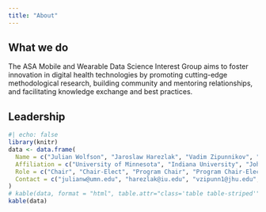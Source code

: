 ```yaml
---
title: "About"
---
```


## What we do 

The ASA Mobile and Wearable Data Science Interest Group aims to foster innovation in digital health technologies by promoting cutting-edge methodological research, building community and mentoring relationships, and facilitating knowledge exchange and best practices. 

## Leadership 

```r
#| echo: false
library(knitr)
data <- data.frame(
  Name = c("Julian Wolfson", "Jaroslaw Harezlak", "Vadim Zipunnikov", "Linda Valeri", "Julia Wrobel", "Lily Koffman"),
  Affiliation = c("University of Minnesota", "Indiana University", "Johns Hopkins University", "Columbia University", "Emory University", "Johns Hopkins University"),
  Role = c("Chair", "Chair-Elect", "Program Chair", "Program Chair-Elect", "Secretary", "Communications Officer"),
  Contact = c("julianw@umn.edu", "harezlak@iu.edu", "vzipunn1@jhu.edu", "lv2424@cumc.columbia.edu", "julia.wrobel@emory.edu", "lkoffma2@jhmi.edu")
)
# kable(data, format = "html", table.attr="class='table table-striped'")
kable(data)
```
